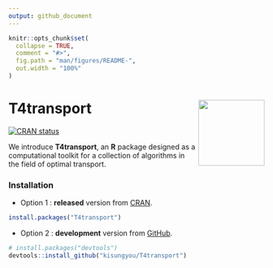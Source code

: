 ```yaml
---
output: github_document
---
```


<!-- README.md is generated from README.Rmd. Please edit that file -->

```r
knitr::opts_chunk$set(
  collapse = TRUE,
  comment = "#>",
  fig.path = "man/figures/README-",
  out.width = "100%"
)
```


# T4transport <a href='https://kisungyou.com/T4transport/'><img src='man/figures/logo.png' align="right" width="130" /></a>
<!-- badges: start -->
[![CRAN status](https://www.r-pkg.org/badges/version/T4transport)](https://CRAN.R-project.org/package=T4transport)
<!-- badges: end -->

We introduce **T4transport**, an **R** package designed as a computational toolkit for 
a collection of algorithms in the field of optimal transport. 

### Installation

* Option 1 : **released** version from [CRAN](https://CRAN.R-project.org).

``` r
install.packages("T4transport")
```

* Option 2 : **development** version from [GitHub](https://github.com/).

``` r
# install.packages("devtools")
devtools::install_github("kisungyou/T4transport")
```